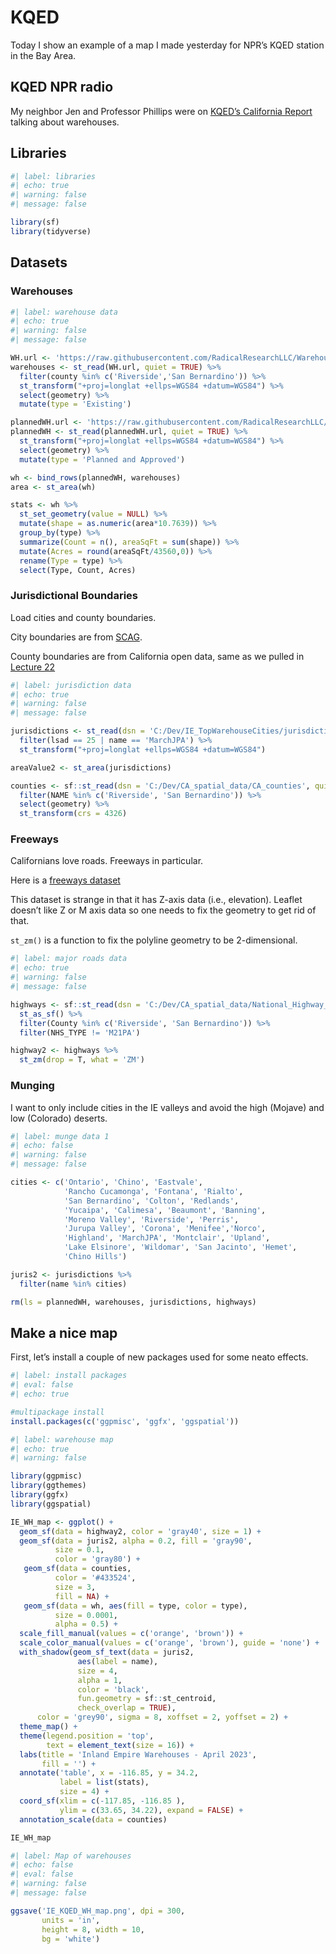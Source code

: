 # KQED {#sec-KQED}

::: {.callout-note appearance="simple"}
Today I show an example of a map I made yesterday for NPR's KQED station in the Bay Area.
:::

## KQED NPR radio

My neighbor Jen and Professor Phillips were on [KQED's California Report](https://www.kqed.org/news/11947728/warehouse-boom-focus-of-new-legislation-in-sacramento) talking about warehouses.    

## Libraries

```r
#| label: libraries
#| echo: true
#| warning: false
#| message: false

library(sf)
library(tidyverse)


```

## Datasets

### Warehouses

```r
#| label: warehouse data
#| echo: true
#| warning: false
#| message: false

WH.url <- 'https://raw.githubusercontent.com/RadicalResearchLLC/WarehouseMap/main/WarehouseCITY/geoJSON/finalParcels.geojson'
warehouses <- st_read(WH.url, quiet = TRUE) %>% 
  filter(county %in% c('Riverside','San Bernardino')) %>% 
  st_transform("+proj=longlat +ellps=WGS84 +datum=WGS84") %>% 
  select(geometry) %>% 
  mutate(type = 'Existing')

plannedWH.url <- 'https://raw.githubusercontent.com/RadicalResearchLLC/PlannedWarehouses/main/plannedWarehouses.geojson'
plannedWH <- st_read(plannedWH.url, quiet = TRUE) %>% 
  st_transform("+proj=longlat +ellps=WGS84 +datum=WGS84") %>% 
  select(geometry) %>% 
  mutate(type = 'Planned and Approved')

wh <- bind_rows(plannedWH, warehouses)
area <- st_area(wh)

stats <- wh %>% 
  st_set_geometry(value = NULL) %>% 
  mutate(shape = as.numeric(area*10.7639)) %>% 
  group_by(type) %>% 
  summarize(Count = n(), areaSqFt = sum(shape)) %>% 
  mutate(Acres = round(areaSqFt/43560,0)) %>% 
  rename(Type = type) %>% 
  select(Type, Count, Acres)

```

### Jurisdictional Boundaries

Load cities and county boundaries.

City boundaries are from [SCAG](https://gisdata-scag.opendata.arcgis.com/datasets/27b134459761486991f0b72f8a9a67c5).  

County boundaries are from California open data, same as we pulled in [Lecture 22](https://mikem-radicalresearch.quarto.pub/environmental-data-visualization/research.html#load-libraries) 

```r
#| label: jurisdiction data
#| echo: true
#| warning: false
#| message: false

jurisdictions <- st_read(dsn = 'C:/Dev/IE_TopWarehouseCities/jurisdictions.geojson', quiet = TRUE) %>% 
  filter(lsad == 25 | name == 'MarchJPA') %>% 
  st_transform("+proj=longlat +ellps=WGS84 +datum=WGS84")

areaValue2 <- st_area(jurisdictions)

counties <- sf::st_read(dsn = 'C:/Dev/CA_spatial_data/CA_counties', quiet = TRUE) %>% 
  filter(NAME %in% c('Riverside', 'San Bernardino')) %>% 
  select(geometry) %>% 
  st_transform(crs = 4326)

```
### Freeways

Californians love roads.  Freeways in particular. 

Here is a [freeways dataset](https://data.ca.gov/dataset/national-highway-system)

This dataset is strange in that it has Z-axis data (i.e., elevation). Leaflet doesn't like Z or M axis data so one needs to fix the geometry to get rid of that.  

`st_zm()` is a function to fix the polyline geometry to be 2-dimensional.  

```r
#| label: major roads data
#| echo: true
#| warning: false
#| message: false

highways <- sf::st_read(dsn = 'C:/Dev/CA_spatial_data/National_Highway_System.geojson', quiet = TRUE) %>% 
  st_as_sf() %>% 
  filter(County %in% c('Riverside', 'San Bernardino')) %>%
  filter(NHS_TYPE != 'M21PA')

highway2 <- highways %>%  
  st_zm(drop = T, what = 'ZM')

```

### Munging 

I want to only include cities in the IE valleys and avoid the high (Mojave) and low (Colorado) deserts. 

```r
#| label: munge data 1
#| echo: false
#| warning: false
#| message: false

cities <- c('Ontario', 'Chino', 'Eastvale',
            'Rancho Cucamonga', 'Fontana', 'Rialto',
            'San Bernardino', 'Colton', 'Redlands',
            'Yucaipa', 'Calimesa', 'Beaumont', 'Banning',
            'Moreno Valley', 'Riverside', 'Perris', 
            'Jurupa Valley', 'Corona', 'Menifee','Norco',
            'Highland', 'MarchJPA', 'Montclair', 'Upland',
            'Lake Elsinore', 'Wildomar', 'San Jacinto', 'Hemet',
            'Chino Hills')

juris2 <- jurisdictions %>% 
  filter(name %in% cities)

rm(ls = plannedWH, warehouses, jurisdictions, highways)

```

## Make a nice map

First, let's install a couple of new packages used for some neato effects.

```r
#| label: install packages
#| eval: false
#| echo: true

#multipackage install 
install.packages(c('ggpmisc', 'ggfx', 'ggspatial'))

```

```r
#| label: warehouse map
#| echo: true
#| warning: false

library(ggpmisc)
library(ggthemes)
library(ggfx)
library(ggspatial)

IE_WH_map <- ggplot() +
  geom_sf(data = highway2, color = 'gray40', size = 1) +
  geom_sf(data = juris2, alpha = 0.2, fill = 'gray90',
          size = 0.1,
          color = 'gray80') + 
   geom_sf(data = counties, 
          color = '#433524', 
          size = 3,
          fill = NA) +
   geom_sf(data = wh, aes(fill = type, color = type), 
          size = 0.0001,
          alpha = 0.5) +
  scale_fill_manual(values = c('orange', 'brown')) +
  scale_color_manual(values = c('orange', 'brown'), guide = 'none') +
  with_shadow(geom_sf_text(data = juris2,
               aes(label = name), 
               size = 4, 
               alpha = 1,
               color = 'black',
               fun.geometry = sf::st_centroid,
               check_overlap = TRUE), 
      color = 'grey90', sigma = 8, xoffset = 2, yoffset = 2) +
  theme_map() +
  theme(legend.position = 'top',
        text = element_text(size = 16)) +
  labs(title = 'Inland Empire Warehouses - April 2023',
       fill = '') +
  annotate('table', x = -116.85, y = 34.2,
           label = list(stats),
           size = 4) +
  coord_sf(xlim = c(-117.85, -116.85 ),
           ylim = c(33.65, 34.22), expand = FALSE) +
  annotation_scale(data = counties)

IE_WH_map
```

```r
#| label: Map of warehouses
#| echo: false
#| eval: false
#| warning: false
#| message: false

ggsave('IE_KQED_WH_map.png', dpi = 300,
       units = 'in',
       height = 8, width = 10,
       bg = 'white')

```


